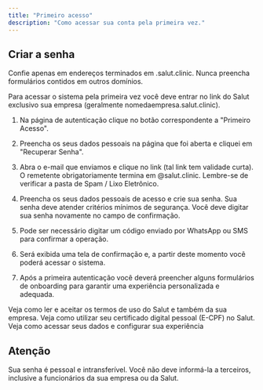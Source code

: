```yaml
---
title: "Primeiro acesso"
description: "Como acessar sua conta pela primeira vez."
---
```


## Criar a senha

<Warning>Confie apenas em endereços terminados em .salut.clinic. Nunca preencha formulários contidos em outros domínios.</Warning>

Para acessar o sistema pela primeira vez você deve entrar no link do Salut exclusivo sua empresa (geralmente nomedaempresa.salut.clinic).

1. Na página de autenticação clique no botão correspondente a "Primeiro Acesso".

2. Preencha os seus dados pessoais na página que foi aberta e cliquei em "Recuperar Senha".

3. Abra o e-mail que enviamos e clique no link (tal link tem validade curta). O remetente obrigatoriamente termina em @salut.clinic. Lembre-se de verificar a pasta de Spam / Lixo Eletrônico.&#x20;

4. Preencha os seus dados pessoais de acesso e crie sua senha. Sua senha deve atender critérios mínimos de segurança. Você deve digitar sua senha novamente no campo de confirmação.

5. Pode ser necessário digitar um código enviado por WhatsApp ou SMS para confirmar a operação.

6. Será exibida uma tela de confirmação e, a partir deste momento você poderá acessar o sistema.

7. Após a primeira autenticação você deverá preencher alguns formulários de onboarding para garantir uma experiência personalizada e adequada.

<CardGroup cols="3">
  <Card title="Termos" href="/acesso/termos">
    Veja como ler e aceitar os termos de uso do Salut e também da sua empresa.
  </Card>

  <Card title="Certificado Digital" href="/acesso/certificado-digital">
    Veja como utilizar seu certificado digital pessoal (E-CPF) no Salut.
  </Card>

  <Card title="Meu Perfil" href="/acesso/meu-perfil">
    Veja como acessar seus dados e configurar sua experiência
  </Card>
</CardGroup>

## Atenção

<Tip>Sua senha é pessoal e intransferível. Você não deve informá-la a terceiros, inclusive a funcionários da sua empresa ou da Salut.</Tip>